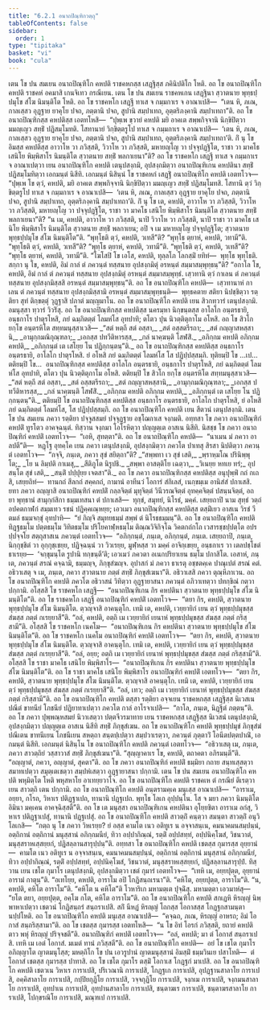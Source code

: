 ```yaml
---
title: "6.2.1 อนาถปิณฺฑิกวตฺถุ"
tableOfContents: false
sidebar:
  order: 1
type: "tipitaka"
basket: "vi"
book: "cula"
---
```



<DynamicBreadcrumb />

<Division number="304" book="cula">

<Paragraph number="1308" book="cula">
เตน โข ปน สมเยน อนาถปิณฺฑิโก คหปติ ราชคหกสฺส เสฏฺฐิสฺส ภคินิปติโก โหติ. อถ โข อนาถปิณฺฑิโก คหปติ ราชคหํ อคมาสิ เกนจิเทว กรณีเยน. เตน โข ปน สมเยน ราชคหเกน เสฏฺฐินา สฺวาตนาย พุทฺธปฺปมุโข สํโฆ นิมนฺติโต โหติ. อถ โข ราชคหโก เสฏฺฐี ทาเส จ กมฺมกาเร จ อาณาเปสิ—  “เตน หิ, ภเณ, กาลเสฺสว อุฏฺฐาย ยาคุโย ปจถ, ภตฺตานิ ปจถ, สูปานิ สมฺปาเทถ, อุตฺตริภงฺคานิ สมฺปาเทถา”ติ. อถ โข อนาถปิณฺฑิกสฺส คหปติสฺส เอตทโหสิ—  “ปุพฺเพ ขฺวายํ คหปติ มยิ อาคเต สพฺพกิจฺจานิ นิกฺขิปิตฺวา มมญฺเญว สทฺธิํ ปฏิสมฺโมทติ. โสทานายํ วิกฺขิตฺตรูโป ทาเส จ กมฺมกาเร จ อาณาเปสิ—  ‘เตน หิ, ภเณ, กาลเสฺสว อุฏฺฐาย ยาคุโย ปจถ, ภตฺตานิ ปจถ, สูปานิ สมฺปาเทถ, อุตฺตริภงฺคานิ สมฺปาเทถา’ติ. กิํ นุ โข อิมสฺส คหปติสฺส อาวาโห วา ภวิสฺสติ, วิวาโห วา ภวิสฺสติ, มหายญฺโญ วา ปจฺจุปฏฺฐิโต, ราชา วา มาคโธ เสนิโย พิมฺพิสาโร นิมนฺติโต สฺวาตนาย สทฺธิํ พลกาเยนา”ติ?
</Paragraph>

<Paragraph number="1309" book="cula">
อถ โข ราชคหโก เสฏฺฐี ทาเส จ กมฺมกาเร จ อาณาเปตฺวา เยน อนาถปิณฺฑิโก คหปติ เตนุปสงฺกมิ, อุปสงฺกมิตฺวา อนาถปิณฺฑิเกน คหปตินา สทฺธิํ ปฏิสมฺโมทิตฺวา เอกมนฺตํ นิสีทิ. เอกมนฺตํ นิสินฺนํ โข ราชคหกํ เสฏฺฐิํ อนาถปิณฺฑิโก คหปติ เอตทโวจ—  “ปุพฺเพ โข ตฺวํ, คหปติ, มยิ อาคเต สพฺพกิจฺจานิ นิกฺขิปิตฺวา มมญฺเญว สทฺธิํ ปฏิสมฺโมทสิ. โสทานิ ตฺวํ วิกฺขิตฺตรูโป ทาเส จ กมฺมกาเร จ อาณาเปสิ—  ‘เตน หิ, ภเณ, กาลเสฺสว อุฏฺฐาย ยาคุโย ปจถ, ภตฺตานิ ปจถ, สูปานิ สมฺปาเทถ, อุตฺตริภงฺคานิ สมฺปาเทถา’ติ. กิํ นุ โข เต, คหปติ, อาวาโห วา ภวิสฺสติ, วิวาโห วา ภวิสฺสติ, มหายญฺโญ วา ปจฺจุปฏฺฐิโต, ราชา วา มาคโธ เสนิโย พิมฺพิสาโร นิมนฺติโต สฺวาตนาย สทฺธิํ พลกาเยนา”ติ? “น เม, คหปติ, อาวาโห วา ภวิสฺสติ, นาปิ วิวาโห วา ภวิสฺสติ, นาปิ ราชา วา มาคโธ เสนิโย พิมฺพิสาโร นิมนฺติโต สฺวาตนาย สทฺธิํ พลกาเยน; อปิ จ เม มหายญฺโญ ปจฺจุปฏฺฐิโต; สฺวาตนาย พุทฺธปฺปมุโข สํโฆ นิมนฺติโต”ติ. “พุทฺโธติ ตฺวํ, คหปติ, วเทสี”ติ? “พุทฺโธ ตฺยาหํ, คหปติ, วทามี”ติ. “พุทฺโธติ ตฺวํ, คหปติ, วเทสี”ติ? “พุทฺโธ ตฺยาหํ, คหปติ, วทามี”ติ. “พุทฺโธติ ตฺวํ, คหปติ, วเทสี”ติ? “พุทฺโธ ตฺยาหํ, คหปติ, วทามี”ติ. “โฆโสปิ โข เอโส, คหปติ, ทุลฺลโภ โลกสฺมิํ ยทิทํ—  พุทฺโธ พุทฺโธติ. สกฺกา นุ โข, คหปติ, อิมํ กาลํ ตํ ภควนฺตํ ทสฺสนาย อุปสงฺกมิตุํ อรหนฺตํ สมฺมาสมฺพุทฺธนฺ”ติ? “อกาโล โข, คหปติ, อิมํ กาลํ ตํ ภควนฺตํ ทสฺสนาย อุปสงฺกมิตุํ อรหนฺตํ สมฺมาสมฺพุทฺธํ. เสฺวทานิ ตฺวํ กาเลน ตํ ภควนฺตํ ทสฺสนาย อุปสงฺกมิสฺสสิ อรหนฺตํ สมฺมาสมฺพุทฺธนฺ”ติ. อถ โข อนาถปิณฺฑิโก คหปติ—  เสฺวทานาหํ กาเลน ตํ ภควนฺตํ ทสฺสนาย อุปสงฺกมิสฺสามิ อรหนฺตํ สมฺมาสมฺพุทฺธนฺติ—  พุทฺธคตาย สติยา นิปชฺชิตฺวา รตฺติยา สุทํ ติกฺขตฺตุํ วุฏฺฐาสิ ปภาตํ มญฺญมาโน.
</Paragraph>

</Division>
<Division number="305" book="cula">

<Paragraph number="1310" book="cula">
อถ โข อนาถปิณฺฑิโก คหปติ เยน สิวกทฺวารํ เตนุปสงฺกมิ. อมนุสฺสา ทฺวารํ วิวริํสุ. อถ โข อนาถปิณฺฑิกสฺส คหปติสฺส นครมฺหา นิกฺขนฺตสฺส อาโลโก อนฺตรธายิ, อนฺธกาโร ปาตุรโหสิ, ภยํ ฉมฺภิตตฺตํ โลมหํโส อุทปาทิ; ตโตว ปุน นิวตฺติตุกาโม อโหสิ. อถ โข สิวโก ยกฺโข อนฺตรหิโต สทฺทมนุสฺสาเวสิ—
</Paragraph>

<Paragraph number="1311" type="verses" book="cula">
_“สตํ หตฺถี สตํ อสฺสา,_  
_สตํ อสฺสตรีรถา;_  
_สตํ กญฺญาสหสฺสานิ,_  
_อามุกฺกมณิกุณฺฑลา;_  
_เอกสฺส ปทวีติหารสฺส,_  
_กลํ นาคฺฆนฺติ โสฬสิํ._  

</Paragraph>

<Paragraph number="1312" type="verses" book="cula">
_อภิกฺกม คหปติ อภิกฺกม คหปติ,_  
_อภิกฺกนฺตํ เต เสโยฺย โน ปฏิกฺกนฺตนฺ”ติ._  

</Paragraph>

<Paragraph number="1313" book="cula">
อถ โข อนาถปิณฺฑิกสฺส คหปติสฺส อนฺธกาโร อนฺตรธายิ, อาโลโก ปาตุรโหสิ. ยํ อโหสิ ภยํ ฉมฺภิตตฺตํ โลมหํโส โส ปฏิปฺปสฺสมฺภิ. ทุติยมฺปิ โข …เป…  ตติยมฺปิ โข…  อนาถปิณฺฑิกสฺส คหปติสฺส อาโลโก อนฺตรธายิ, อนฺธกาโร ปาตุรโหสิ, ภยํ ฉมฺภิตตฺตํ โลมหํโส อุทปาทิ, ตโตว ปุน นิวตฺติตุกาโม อโหสิ. ตติยมฺปิ โข สิวโก ยกฺโข อนฺตรหิโต สทฺทมนุสฺสาเวสิ—
</Paragraph>

<Paragraph number="1314" type="verses" book="cula">
_“สตํ หตฺถี สตํ อสฺสา,_  
_สตํ อสฺสตรีรถา;_  
_สตํ กญฺญาสหสฺสานิ,_  
_อามุกฺกมณิกุณฺฑลา;_  
_เอกสฺส ปทวีติหารสฺส,_  
_กลํ นาคฺฆนฺติ โสฬสิํ._  

</Paragraph>

<Paragraph number="1315" type="verses" book="cula">
_อภิกฺกม คหปติ อภิกฺกม คหปติ,_  
_อภิกฺกนฺตํ เต เสโยฺย โน ปฏิกฺกนฺตนฺ”ติ._  

</Paragraph>

<Paragraph number="1316" book="cula">
ตติยมฺปิ โข อนาถปิณฺฑิกสฺส คหปติสฺส อนฺธกาโร อนฺตรธายิ, อาโลโก ปาตุรโหสิ, ยํ อโหสิ ภยํ ฉมฺภิตตฺตํ โลมหํโส, โส ปฏิปฺปสฺสมฺภิ. อถ โข อนาถปิณฺฑิโก คหปติ เยน สีตวนํ เตนุปสงฺกมิ. เตน โข ปน สมเยน ภควา รตฺติยา ปจฺจูสสมยํ ปจฺจุฏฺฐาย อชฺโฌกาเส จงฺกมติ. อทฺทสา โข ภควา อนาถปิณฺฑิกํ คหปติํ ทูรโตว อาคจฺฉนฺตํ. ทิสฺวาน จงฺกมา โอโรหิตฺวา ปญฺญตฺเต อาสเน นิสีทิ. นิสชฺช โข ภควา อนาถปิณฺฑิกํ คหปติํ เอตทโวจ—  “เอหิ, สุทตฺตา”ติ. อถ โข อนาถปิณฺฑิโก คหปติ—  “นาเมน มํ ภควา อาลปตี”ติ—  หฏฺโฐ อุทคฺโค เยน ภควา เตนุปสงฺกมิ, อุปสงฺกมิตฺวา ภควโต ปาเทสุ สิรสา นิปติตฺวา ภควนฺตํ เอตทโวจ—  “กจฺจิ, ภนฺเต, ภควา สุขํ สยิตฺถา”ติ?
</Paragraph>

<Paragraph number="1317" type="verses" book="cula">
_“สพฺพทา เว สุขํ เสติ,_  
_พฺราหฺมโณ ปรินิพฺพุโต;_  
_โย น ลิมฺปติ กาเมสุ,_  
_สีติภูโต นิรูปธิ._  

</Paragraph>

<Paragraph number="1318" type="verses" book="cula">
_สพฺพา อาสตฺติโย เฉตฺวา,_  
_วิเนยฺย หทเย ทรํ;_  
อุปสนฺโต สุขํ เสติ,_  
_สนฺติํ ปปฺปุยฺย เจตสา”ติ._  

</Paragraph>

<Paragraph number="1319" book="cula">
อถ โข ภควา อนาถปิณฺฑิกสฺส คหปติสฺส อนุปุพฺพิํ กถํ กเถสิ, เสยฺยถิทํ—  ทานกถํ สีลกถํ สคฺคกถํ, กามานํ อาทีนวํ โอการํ สํกิเลสํ, เนกฺขมฺเม อานิสํสํ ปกาเสสิ. ยทา ภควา อญฺญาสิ อนาถปิณฺฑิกํ คหปติํ กลฺลจิตฺตํ มุทุจิตฺตํ วินีวรณจิตฺตํ อุทคฺคจิตฺตํ ปสนฺนจิตฺตํ, อถ ยา พุทฺธานํ สามุกฺกํสิกา ธมฺมเทสนา ตํ ปกาเสสิ—  ทุกฺขํ, สมุทยํ, นิโรธํ, มคฺคํ. เสยฺยถาปิ นาม สุทฺธํ วตฺถํ อปคตกาฬกํ สมฺมเทว รชนํ ปฏิคฺคเณฺหยฺย; เอวเมว อนาถปิณฺฑิกสฺส คหปติสฺส ตสฺมิํเยว อาสเน วิรชํ วีตมลํ ธมฺมจกฺขุํ อุทปาทิ—  “ยํ กิญฺจิ สมุทยธมฺมํ สพฺพํ ตํ นิโรธธมฺมนฺ”ติ. อถ โข อนาถปิณฺฑิโก คหปติ ทิฏฺฐธมฺโม ปตฺตธมฺโม วิทิตธมฺโม ปริโยคาฬฺหธมฺโม ติณฺณวิจิกิจฺโฉ วิคตกถํกโถ เวสารชฺชปฺปตฺโต อปรปฺปจฺจโย สตฺถุสาสเน ภควนฺตํ เอตทโวจ—  “อภิกฺกนฺตํ, ภนฺเต, อภิกฺกนฺตํ, ภนฺเต. เสยฺยถาปิ, ภนฺเต, นิกฺกุชฺชิตํ วา อุกฺกุชฺเชยฺย, ปฏิจฺฉนฺนํ วา วิวเรยฺย, มูฬฺหสฺส วา มคฺคํ อาจิกฺเขยฺย, อนฺธกาเร วา เตลปชฺโชตํ ธาเรยฺย—  ‘จกฺขุมนฺโต รูปานิ ทกฺขนฺตี’ติ; เอวเมวํ ภควตา อเนกปริยาเยน ธมฺโม ปกาสิโต. เอสาหํ, ภนฺเต, ภควนฺตํ สรณํ คจฺฉามิ, ธมฺมญฺจ, ภิกฺขุสํฆญฺจ. อุปาสกํ มํ ภควา ธาเรตุ อชฺชตคฺเค ปาณุเปตํ สรณํ คตํ. อธิวาเสตุ จ เม, ภนฺเต, ภควา สฺวาตนาย ภตฺตํ สทฺธิํ ภิกฺขุสํเฆนา”ติ. อธิวาเสสิ ภควา ตุณฺหีภาเวน.
</Paragraph>

<Paragraph number="1320" book="cula">
อถ โข อนาถปิณฺฑิโก คหปติ ภควโต อธิวาสนํ วิทิตฺวา อุฏฺฐายาสนา ภควนฺตํ อภิวาเทตฺวา ปทกฺขิณํ กตฺวา ปกฺกามิ. อโสฺสสิ โข ราชคหโก เสฏฺฐี—  “อนาถปิณฺฑิเกน กิร คหปตินา สฺวาตนาย พุทฺธปฺปมุโข สํโฆ นิมนฺติโต”ติ.
</Paragraph>

</Division>
<Division number="306" book="cula">

<Paragraph number="1321" book="cula">
อถ โข ราชคหโก เสฏฺฐี อนาถปิณฺฑิกํ คหปติํ เอตทโวจ—  “ตยา กิร, คหปติ, สฺวาตนาย พุทฺธปฺปมุโข สํโฆ นิมนฺติโต. ตฺวญฺจาสิ อาคนฺตุโก. เทมิ เต, คหปติ, เวยฺยายิกํ เยน ตฺวํ พุทฺธปฺปมุขสฺส สํฆสฺส ภตฺตํ กเรยฺยาสี”ติ. “อลํ, คหปติ, อตฺถิ เม เวยฺยายิกํ เยนาหํ พุทฺธปฺปมุขสฺส สํฆสฺส ภตฺตํ กริสฺสามี”ติ.
</Paragraph>

<Paragraph number="1322" book="cula">
อโสฺสสิ โข ราชคหโก เนคโม—  “อนาถปิณฺฑิเกน กิร คหปตินา สฺวาตนาย พุทฺธปฺปมุโข สํโฆ นิมนฺติโต”ติ. อถ โข ราชคหโก เนคโม อนาถปิณฺฑิกํ คหปติํ เอตทโวจ—  “ตยา กิร, คหปติ, สฺวาตนาย พุทฺธปฺปมุโข สํโฆ นิมนฺติโต. ตฺวญฺจาสิ อาคนฺตุโก. เทมิ เต, คหปติ, เวยฺยายิกํ เยน ตฺวํ พุทฺธปฺปมุขสฺส สํฆสฺส ภตฺตํ กเรยฺยาสี”ติ. “อลํ, อยฺย; อตฺถิ เม เวยฺยายิกํ เยนาหํ พุทฺธปฺปมุขสฺส สํฆสฺส ภตฺตํ กริสฺสามี”ติ.
</Paragraph>

<Paragraph number="1323" book="cula">
อโสฺสสิ โข ราชา มาคโธ เสนิโย พิมฺพิสาโร—  “อนาถปิณฺฑิเกน กิร คหปตินา สฺวาตนาย พุทฺธปฺปมุโข สํโฆ นิมนฺติโต”ติ. อถ โข ราชา มาคโธ เสนิโย พิมฺพิสาโร อนาถปิณฺฑิกํ คหปติํ เอตทโวจ—  “ตยา กิร, คหปติ, สฺวาตนาย พุทฺธปฺปมุโข สํโฆ นิมนฺติโต. ตฺวญฺจาสิ อาคนฺตุโก. เทมิ เต, คหปติ, เวยฺยายิกํ เยน ตฺวํ พุทฺธปฺปมุขสฺส สํฆสฺส ภตฺตํ กเรยฺยาสี”ติ. “อลํ, เทว; อตฺถิ เม เวยฺยายิกํ เยนาหํ พุทฺธปฺปมุขสฺส สํฆสฺส ภตฺตํ กริสฺสามี”ติ.
</Paragraph>

<Paragraph number="1324" book="cula">
อถ โข อนาถปิณฺฑิโก คหปติ ตสฺสา รตฺติยา อจฺจเยน ราชคหกสฺส เสฏฺฐิสฺส นิเวสเน ปณีตํ ขาทนียํ โภชนียํ ปฏิยาทาเปตฺวา ภควโต กาลํ อาโรจาเปสิ—  “กาโล, ภนฺเต, นิฏฺฐิตํ ภตฺตนฺ”ติ. อถ โข ภควา ปุพฺพณฺหสมยํ นิวาเสตฺวา ปตฺตจีวรมาทาย เยน ราชคหกสฺส เสฏฺฐิสฺส นิเวสนํ เตนุปสงฺกมิ, อุปสงฺกมิตฺวา ปญฺญตฺเต อาสเน นิสีทิ สทฺธิํ ภิกฺขุสํเฆน. อถ โข อนาถปิณฺฑิโก คหปติ พุทฺธปฺปมุขํ ภิกฺขุสํฆํ ปณีเตน ขาทนีเยน โภชนีเยน สหตฺถา สนฺตปฺเปตฺวา สมฺปวาเรตฺวา, ภควนฺตํ ภุตฺตาวิํ โอนีตปตฺตปาณิํ, เอกมนฺตํ นิสีทิ. เอกมนฺตํ นิสินฺโน โข อนาถปิณฺฑิโก คหปติ ภควนฺตํ เอตทโวจ—  “อธิวาเสตุ เม, ภนฺเต, ภควา สาวตฺถิยํ วสฺสาวาสํ สทฺธิํ ภิกฺขุสํเฆนา”ติ. “สุญฺญาคาเร โข, คหปติ, ตถาคตา อภิรมนฺตี”ติ. “อญฺญาตํ, ภควา, อญฺญาตํ, สุคตา”ติ. อถ โข ภควา อนาถปิณฺฑิกํ คหปติํ ธมฺมิยา กถาย สนฺทเสฺสตฺวา สมาทเปตฺวา สมุตฺเตเชตฺวา สมฺปหํเสตฺวา อุฏฺฐายาสนา ปกฺกามิ.
</Paragraph>

</Division>
<Division number="307" book="cula">

<Paragraph number="1325" book="cula">
เตน โข ปน สมเยน อนาถปิณฺฑิโก คหปติ พหุมิตฺโต โหติ พหุสหาโย อาเทยฺยวาโจ. อถ โข อนาถปิณฺฑิโก คหปติ ราชคเห ตํ กรณียํ ตีเรตฺวา เยน สาวตฺถิ เตน ปกฺกามิ. อถ โข อนาถปิณฺฑิโก คหปติ อนฺตรามคฺเค มนุเสฺส อาณาเปสิ—  “อาราเม, อยฺยา, กโรถ, วิหาเร ปติฏฺฐาเปถ, ทานานิ ปฏฺฐเปถ. พุทฺโธ โลเก อุปฺปนฺโน. โส จ มยา ภควา นิมนฺติโต อิมินา มคฺเคน อาคจฺฉิสฺสตี”ติ. อถ โข เต มนุสฺสา อนาถปิณฺฑิเกน คหปตินา อุโยฺยชิตา อาราเม อกํสุ, วิหาเร ปติฏฺฐาเปสุํ, ทานานิ ปฏฺฐเปสุํ.
</Paragraph>

<Paragraph number="1326" book="cula">
อถ โข อนาถปิณฺฑิโก คหปติ สาวตฺถิํ คนฺตฺวา สมนฺตา สาวตฺถิํ อนุวิโลเกสิ—  “กตฺถ นุ โข ภควา วิหเรยฺย? ยํ อสฺส คามโต เนว อติทูเร น อจฺจาสนฺเน, คมนาคมนสมฺปนฺนํ, อตฺถิกานํ อตฺถิกานํ มนุสฺสานํ อภิกฺกมนียํ, ทิวา อปฺปากิณฺณํ, รตฺติํ อปฺปสทฺทํ, อปฺปนิคฺโฆสํ, วิชนวาตํ, มนุสฺสราหเสฺสยฺยกํ, ปฏิสลฺลานสารุปฺปนฺ”ติ.
</Paragraph>

<Paragraph number="1327" book="cula">
อทฺทสา โข อนาถปิณฺฑิโก คหปติ เชตสฺส กุมารสฺส อุยฺยานํ—  คามโต เนว อติทูเร น อจฺจาสนฺเน, คมนาคมนสมฺปนฺนํ, อตฺถิกานํ อตฺถิกานํ มนุสฺสานํ อภิกฺกมนียํ, ทิวา อปฺปากิณฺณํ, รตฺติํ อปฺปสทฺทํ, อปฺปนิคฺโฆสํ, วิชนวาตํ, มนุสฺสราหเสฺสยฺยกํ, ปฏิสลฺลานสารุปฺปํ. ทิสฺวาน เยน เชโต กุมาโร เตนุปสงฺกมิ, อุปสงฺกมิตฺวา เชตํ กุมารํ เอตทโวจ—  “เทหิ เม, อยฺยปุตฺต, อุยฺยานํ อารามํ กาตุนฺ”ติ. “อเทโยฺย, คหปติ, อาราโม อปิ โกฏิสนฺถเรนา”ติ. “คหิโต, อยฺยปุตฺต, อาราโม”ติ. “น, คหปติ, คหิโต อาราโม”ติ. “คหิโต น คหิโต”ติ โวหาริเก มหามตฺเต ปุจฺฉิํสุ. มหามตฺตา เอวมาหํสุ—  “ยโต ตยา, อยฺยปุตฺต, อคฺโฆ กโต, คหิโต อาราโม”ติ. อถ โข อนาถปิณฺฑิโก คหปติ สกเฏหิ หิรญฺญํ นิพฺพาหาเปตฺวา เชตวนํ โกฏิสนฺถรํ สนฺถราเปสิ. สกิํ นีหฏํ หิรญฺญํ โถกสฺส โอกาสสฺส โกฏฺฐกสามนฺตา นปฺปโหติ. อถ โข อนาถปิณฺฑิโก คหปติ มนุเสฺส อาณาเปสิ—  “คจฺฉถ, ภเณ, หิรญฺญํ อาหรถ; อิมํ โอกาสํ สนฺถริสฺสามา”ติ.
</Paragraph>

<Paragraph number="1328" book="cula">
อถ โข เชตสฺส กุมารสฺส เอตทโหสิ—  “น โข อิทํ โอรกํ ภวิสฺสติ, ยถายํ คหปติ ตาว พหุํ หิรญฺญํ ปริจฺจชตี”ติ. อนาถปิณฺฑิกํ คหปติํ เอตทโวจ—  “อลํ, คหปติ; มา ตํ โอกาสํ สนฺถราเปสิ. เทหิ เม เอตํ โอกาสํ. มเมตํ ทานํ ภวิสฺสตี”ติ. อถ โข อนาถปิณฺฑิโก คหปติ—  อยํ โข เชโต กุมาโร อภิญฺญาโต ญาตมนุโสฺส; มหตฺถิโก โข ปน เอวรูปานํ ญาตมนุสฺสานํ อิมสฺมิํ ธมฺมวินเย ปสาโทติ—  ตํ โอกาสํ เชตสฺส กุมารสฺส ปาทาสิ. อถ โข เชโต กุมาโร ตสฺมิํ โอกาเส โกฏฺฐกํ มาเปสิ.
</Paragraph>

<Paragraph number="1329" book="cula">
อถ โข อนาถปิณฺฑิโก คหปติ เชตวเน วิหาเร การาเปสิ, ปริเวณานิ การาเปสิ, โกฏฺฐเก การาเปสิ, อุปฏฺฐานสาลาโย การาเปสิ, อคฺคิสาลาโย การาเปสิ, กปฺปิยกุฏิโย การาเปสิ, วจฺจกุฏิโย การาเปสิ, จงฺกเม การาเปสิ, จงฺกมนสาลาโย การาเปสิ, อุทปาเน การาเปสิ, อุทปานสาลาโย การาเปสิ, ชนฺตาฆเร การาเปสิ, ชนฺตาฆรสาลาโย การาเปสิ, โปกฺขรณิโย การาเปสิ, มณฺฑเป การาเปสิ.
</Paragraph>
</Division>
